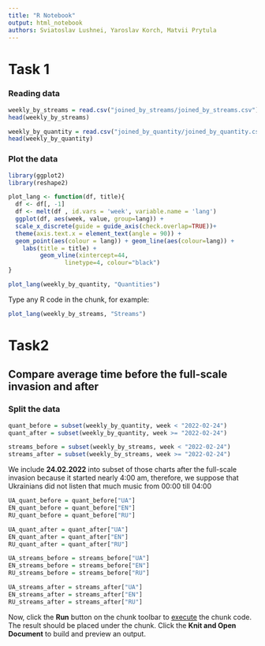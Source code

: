```yaml
---
title: "R Notebook"
output: html_notebook
authors: Sviatoslav Lushnei, Yaroslav Korch, Matvii Prytula
---
```


# Task 1

### Reading data

```r
weekly_by_streams = read.csv("joined_by_streams/joined_by_streams.csv")
head(weekly_by_streams)
```

```r
weekly_by_quantity = read.csv("joined_by_quantity/joined_by_quantity.csv")
head(weekly_by_quantity)
```

### Plot the data

```r
library(ggplot2)
library(reshape2)

plot_lang <- function(df, title){
  df <- df[, -1]
  df <- melt(df , id.vars = 'week', variable.name = 'lang')
  ggplot(df, aes(week, value, group=lang)) + 
  scale_x_discrete(guide = guide_axis(check.overlap=TRUE))+
  theme(axis.text.x = element_text(angle = 90)) + 
  geom_point(aes(colour = lang)) + geom_line(aes(colour=lang)) + 
    labs(title = title) +
         geom_vline(xintercept=44,
                linetype=4, colour="black")
}
```

```r
plot_lang(weekly_by_quantity, "Quantities")
```

Type any R code in the chunk, for example:

```r
plot_lang(weekly_by_streams, "Streams")
```

# Task2

## Compare average time before the full-scale invasion and after

### Split the data

```r
quant_before = subset(weekly_by_quantity, week < "2022-02-24")
quant_after = subset(weekly_by_quantity, week >= "2022-02-24")

streams_before = subset(weekly_by_streams, week < "2022-02-24")
streams_after = subset(weekly_by_streams, week >= "2022-02-24")
```

We include **24.02.2022** into subset of those charts after the full-scale invasion because it started nearly 4:00 am, therefore, we suppose that Ukrainians did not listen that much music from 00:00 till 04:00

```r
UA_quant_before = quant_before["UA"]
EN_quant_before = quant_before["EN"]
RU_quant_before = quant_before["RU"]

UA_quant_after = quant_after["UA"]
EN_quant_after = quant_after["EN"]
RU_quant_after = quant_after["RU"]

UA_streams_before = streams_before["UA"]
EN_streams_before = streams_before["EN"]
RU_streams_before = streams_before["RU"]

UA_streams_after = streams_after["UA"]
EN_streams_after = streams_after["EN"]
RU_streams_after = streams_after["RU"]
```

Now, click the **Run** button on the chunk toolbar to [execute](https://www.jetbrains.com/help/pycharm/r-markdown.html#run-r-code) the chunk code. The result should be placed under the chunk. Click the **Knit and Open Document** to build and preview an output.
